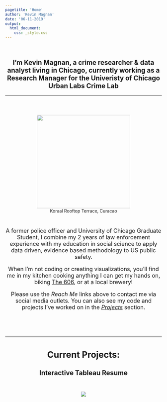 ```yaml
---
pagetitle: 'Home'
author: 'Kevin Magnan'
date: '06-11-2019'
output:
  html_document:
    css: _style.css
---
```


<script>
  (function(i,s,o,g,r,a,m){i['GoogleAnalyticsObject']=r;i[r]=i[r]||function(){
  (i[r].q=i[r].q||[]).push(arguments)},i[r].l=1*new Date();a=s.createElement(o),
  m=s.getElementsByTagName(o)[0];a.async=1;a.src=g;m.parentNode.insertBefore(a,m)
  })(window,document,'script','https://www.google-analytics.com/analytics.js','ga');

  ga('create', 'UA-97380674-1', 'auto');
  ga('send', 'pageview');

</script>

<br>

<center>
<h2> I'm Kevin Magnan, a crime researcher & data analyst living in Chicago, 
currently working as a Research Manager for the Univeristy of Chicago Urban Labs Crime Lab </h2>
<center/>

<hr>

<br/>

<div class="row">
<div class="col-xs-12 col-sm-5 text-left">
<br/>
<img src="https://raw.githubusercontent.com/kjmagnan1s/kjmagnan1s.github.io/master/images/curacao.jpg" 
  width="300px" height="300px"/><figcaption>Koraal Rooftop Terrace, Curacao</figcaption>
</div>
<div class="col-xs-12 col-sm-5 text-left">

<br>

<font size='+1'>
A former police officer and University of Chicago Graduate Student, I combine my 2 years of law enforcement experience with my education in social science to apply data driven, evidence based methodology to US public safety.


When I'm not coding or creating visualizations, you'll find me in my kitchen cooking anything I can get my hands on, biking [The 606](https://www.the606.org/visit/maps/map/), or at a local brewery!

Please use the *Reach Me* links above to contact me via social media outlets. You can also see my code and projects I've worked on in the [*Projects*](projects.html) section.
</font>

<h4/>

</div>
</div>

<br/><br/><br/>

***


<left>
<h1> **Current Projects:** </h1>
</left> 


<h2> Interactive Tableau Resume </h2>

<br>

<div class='tableauPlaceholder' id='viz1560221265980' style='position: relative'><noscript><a href='#'><img alt=' ' src='https:&#47;&#47;public.tableau.com&#47;static&#47;images&#47;Ke&#47;KevinMagnanInteractiveResume&#47;Dashboard1&#47;1_rss.png' style='border: none' /></a></noscript><object class='tableauViz'  style='display:none;'><param name='host_url' value='https%3A%2F%2Fpublic.tableau.com%2F' /> <param name='embed_code_version' value='3' /> <param name='site_root' value='' /><param name='name' value='KevinMagnanInteractiveResume&#47;Dashboard1' /><param name='tabs' value='no' /><param name='toolbar' value='yes' /><param name='static_image' value='https:&#47;&#47;public.tableau.com&#47;static&#47;images&#47;Ke&#47;KevinMagnanInteractiveResume&#47;Dashboard1&#47;1.png' /> <param name='animate_transition' value='yes' /><param name='display_static_image' value='yes' /><param name='display_spinner' value='yes' /><param name='display_overlay' value='yes' /><param name='display_count' value='yes' /></object></div>
<script type='text/javascript'>
var divElement = document.getElementById('viz1560221265980');
var vizElement = divElement.getElementsByTagName('object')[0];                    
if ( divElement.offsetWidth > 800 ) { vizElement.style.width='1200px';vizElement.style.height='529px';} else if ( divElement.offsetWidth > 500 ) { vizElement.style.width='1200px';vizElement.style.height='529px';} else { vizElement.style.width='100%';vizElement.style.height='1033px';}                     
var scriptElement = document.createElement('script');                    
scriptElement.src = 'https://public.tableau.com/javascripts/api/viz_v1.js';                    vizElement.parentNode.insertBefore(scriptElement, vizElement);                
</script>

<br>